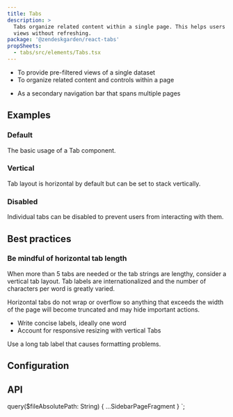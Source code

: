 ```yaml
---
title: Tabs
description: >
  Tabs organize related content within a single page. This helps users alternate between
  views without refreshing.
package: '@zendeskgarden/react-tabs'
propSheets:
  - tabs/src/elements/Tabs.tsx
---
```


<Usage>
  <Use>
    <ul>
      <li>To provide pre-filtered views of a single dataset</li>
      <li>To organize related content and controls within a page</li>
    </ul>
  </Use>
  <Misuse>
    <ul>
      <li>As a secondary navigation bar that spans multiple pages</li>
    </ul>
  </Misuse>
</Usage>

## Examples

### Default

The basic usage of a Tab component.


<CodeExample code={TabsDefaultCode}>
  <TabsDefault />
</CodeExample>

### Vertical

Tab layout is horizontal by default but can be set to stack vertically.


<CodeExample code={TabsVerticalCode}>
  <TabsVertical />
</CodeExample>

### Disabled

Individual tabs can be disabled to prevent users from interacting with them.


<CodeExample code={TabsDisabledCode}>
  <TabsDisabled />
</CodeExample>

## Best practices

### Be mindful of horizontal tab length

When more than 5 tabs are needed or the tab strings are lengthy, consider a vertical tab layout. Tab
labels are internationalized and the number of characters per word is greatly varied.

Horizontal tabs do not wrap or overflow so anything that exceeds the width of the page will become
truncated and may hide important actions.


<BestPractice>
  <Do imageSource={tabHorizDo}>
    <ul>
      <li>Write concise labels, ideally one word</li>
      <li>Account for responsive resizing with vertical Tabs</li>
    </ul>
  </Do>
  <Dont imageSource={tabHorizDont}>Use a long tab label that causes formatting problems.</Dont>
</BestPractice>

## Configuration

<!-- TODO: Add correct configuration component when it merges -->

## API

<!-- TODO: Add correct API component when it merges-->


  query($fileAbsolutePath: String) {
    ...SidebarPageFragment
  }
`;

